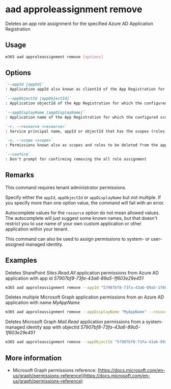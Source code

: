 
# aad approleassignment remove

Deletes an app role assignment for the specified Azure AD Application Registration

## Usage

```sh
m365 aad approleassignment remove [options]
```

## Options

```md defintion-list
`--appId [appId]`
: Application appId also known as clientId of the App Registration for which the configured scopes (app roles) should be deleted

`--appObjectId [appObjectId]`
: Application objectId of the App Registration for which the configured scopes (app roles) should be deleted

`--appDisplayName [appDisplayName]`
: Application name of the App Registration for which the configured scopes (app roles) should be deleted

`-r, --resource <resource>`
: Service principal name, appId or objectId that has the scopes (roles) e.g. `SharePoint`

`-s, --scope <scope>`
: Permissions known also as scopes and roles to be deleted from the application. If multiple permissions have to be deleted, they have to be comma-separated e.g. `Sites.Read.All`,`Sites.ReadWrite.All`

`--confirm`
: Don't prompt for confirming removing the all role assignment
```

<Global />

## Remarks

This command requires tenant administrator permissions.

Specify either the `appId`, `appObjectId` or `appDisplayName` but not multiple. If you specify more than one option value, the command will fail with an error.

Autocomplete values for the `resource` option do not mean allowed values. The autocomplete will just suggest some known names, but that doesn't restrict you to use name of your own custom application or other application within your tenant.

This command can also be used to assign permissions to system- or user-assigned managed identity.

## Examples

Deletes SharePoint _Sites.Read.All_ application permissions from Azure AD application with app id _57907bf8-73fa-43a6-89a5-1f603e29e451_

```sh
m365 aad approleassignment remove --appId "57907bf8-73fa-43a6-89a5-1f603e29e451" --resource "SharePoint" --scope "Sites.Read.All"
```

Deletes multiple Microsoft Graph application permissions from an Azure AD application with name _MyAppName_

```sh
m365 aad approleassignment remove --appDisplayName "MyAppName" --resource "Microsoft Graph" --scope "Mail.Read,Mail.Send"
```

Deletes Microsoft Graph _Mail.Read_ application permissions from a system-managed identity app with objectId _57907bf8-73fa-43a6-89a5-1f603e29e451_

```sh
m365 aad approleassignment remove --appObjectId "57907bf8-73fa-43a6-89a5-1f603e29e451" --resource "Microsoft Graph" --scope "Mail.Read"
```

## More information

- Microsoft Graph permissions reference: [https://docs.microsoft.com/en-us/graph/permissions-reference](https://docs.microsoft.com/en-us/graph/permissions-reference)
